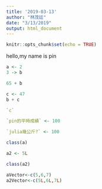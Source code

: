 ```yaml
---
title: '2019-03-13'
author: "林茂廷"
date: "3/13/2019"
output: html_document
---
```


```r
knitr::opts_chunk$set(echo = TRUE)
```

hello,my name is pin

```r
a <- 2
3 -> b
```

```r
65 + b
```

```r
c <- 47
b + c
```

```r
`c`
```

```r
`pin的平時成績` <- 100
```

```r
`julia幾公斤?` <- 100
```

```r
class(a)
```

```r
a2 <- 5L
```

```r
class(a2)
```

```r
aVector<-c(5,6,7)
a2Vector<-c(5L,6L,7L)
```

